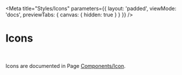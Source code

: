 
<Meta
    title="Styles/Icons"
    parameters={{ 
        layout: 'padded', 
        viewMode: 'docs',
        previewTabs: { canvas: { hidden: true } }
    }}
/>

# Icons

<br/>

Icons are documented in Page [Components/Icon](/?path=/docs/components-icon--drupal-interface).
